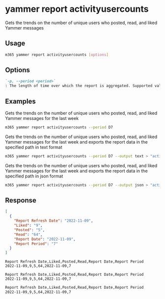
# yammer report activityusercounts

Gets the trends on the number of unique users who posted, read, and liked Yammer messages

## Usage

```sh
m365 yammer report activityusercounts [options]
```

## Options

```md definition-list
`-p, --period <period>`
: The length of time over which the report is aggregated. Supported values `D7`, `D30`, `D90`, `D180`.
```

<Global />

## Examples

Gets the trends on the number of unique users who posted, read, and liked Yammer messages for the last week

```sh
m365 yammer report activityusercounts --period D7
```

Gets the trends on the number of unique users who posted, read, and liked Yammer messages for the last week and exports the report data in the specified path in text format

```sh
m365 yammer report activityusercounts --period D7 --output text > "activityusercounts.txt"
```

Gets the trends on the number of unique users who posted, read, and liked Yammer messages for the last week and exports the report data in the specified path in json format

```sh
m365 yammer report activityusercounts --period D7 --output json > "activityusercounts.json"
```

## Response

<Tabs>
  <TabItem value="JSON">

  ```json
  [
    {
      "Report Refresh Date": "2022-11-09",
      "Liked": "9",
      "Posted": "5",
      "Read": "64",
      "Report Date": "2022-11-09",
      "Report Period": "7"
    }
  ]
  ```

  </TabItem>
  <TabItem value="Text">

  ```text
  Report Refresh Date,Liked,Posted,Read,Report Date,Report Period
  2022-11-09,9,5,64,2022-11-09,7
  ```

  </TabItem>
  <TabItem value="CSV">

  ```csv
  Report Refresh Date,Liked,Posted,Read,Report Date,Report Period
  2022-11-09,9,5,64,2022-11-09,7
  ```

  </TabItem>
  <TabItem value="Markdown">

  ```md
  Report Refresh Date,Liked,Posted,Read,Report Date,Report Period
  2022-11-09,9,5,64,2022-11-09,7
  ```

  </TabItem>
</Tabs>

